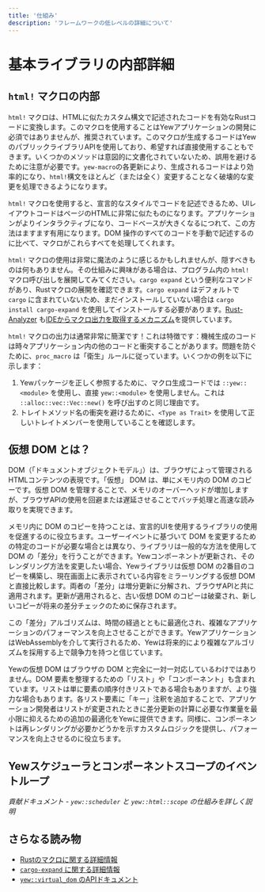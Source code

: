 ```yaml
---
title: '仕組み'
description: 'フレームワークの低レベルの詳細について'
---
```


# 基本ライブラリの内部詳細

## `html!` マクロの内部

`html!` マクロは、HTMLに似たカスタム構文で記述されたコードを有効なRustコードに変換します。このマクロを使用することはYewアプリケーションの開発に必須ではありませんが、推奨されています。このマクロが生成するコードはYewのパブリックライブラリAPIを使用しており、希望すれば直接使用することもできます。いくつかのメソッドは意図的に文書化されていないため、誤用を避けるために注意が必要です。`yew-macro`の各更新により、生成されるコードはより効率的になり、`html!`構文をほとんど（または全く）変更することなく破壊的な変更を処理できるようになります。

`html!` マクロを使用すると、宣言的なスタイルでコードを記述できるため、UIレイアウトコードはページのHTMLに非常に似たものになります。アプリケーションがよりインタラクティブになり、コードベースが大きくなるにつれて、この方法はますます有用になります。DOM 操作のすべてのコードを手動で記述するのに比べて、マクロがこれらすべてを処理してくれます。

`html!` マクロの使用は非常に魔法のように感じるかもしれませんが、隠すべきものは何もありません。その仕組みに興味がある場合は、プログラム内の `html!` マクロ呼び出しを展開してみてください。`cargo expand` という便利なコマンドがあり、Rustマクロの展開を確認できます。`cargo expand` はデフォルトで `cargo` に含まれていないため、まだインストールしていない場合は `cargo install cargo-expand` を使用してインストールする必要があります。[Rust-Analyzer](https://rust-analyzer.github.io/) も[IDEからマクロ出力を取得するメカニズム](https://rust-analyzer.github.io/manual.html#expand-macro-recursively)を提供しています。

`html!` マクロの出力は通常非常に簡潔です！これは特徴です：機械生成のコードは時々アプリケーション内の他のコードと衝突することがあります。問題を防ぐために、`proc_macro` は「衛生」ルールに従っています。いくつかの例を以下に示します：

1. Yewパッケージを正しく参照するために、マクロ生成コードでは `::yew::<module>` を使用し、直接 `yew::<module>` を使用しません。これは `::alloc::vec::Vec::new()` を呼び出すのと同じ理由です。
2. トレイトメソッド名の衝突を避けるために、`<Type as Trait>` を使用して正しいトレイトメンバーを使用していることを確認します。

## 仮想 DOM とは？

DOM（「ドキュメントオブジェクトモデル」）は、ブラウザによって管理されるHTMLコンテンツの表現です。「仮想」 DOM は、単にメモリ内の DOM のコピーです。仮想 DOM を管理することで、メモリのオーバーヘッドが増加しますが、ブラウザAPIの使用を回避または遅延させることでバッチ処理と高速な読み取りを実現できます。

メモリ内に DOM のコピーを持つことは、宣言的UIを使用するライブラリの使用を促進するのに役立ちます。ユーザーイベントに基づいて DOM を変更するための特定のコードが必要な場合とは異なり、ライブラリは一般的な方法を使用して DOM の「差分」を行うことができます。Yewコンポーネントが更新され、そのレンダリング方法を変更したい場合、Yewライブラリは仮想 DOM の2番目のコピーを構築し、現在画面上に表示されている内容をミラーリングする仮想 DOM と直接比較します。両者の「差分」は増分更新に分解され、ブラウザAPIと共に適用されます。更新が適用されると、古い仮想 DOM のコピーは破棄され、新しいコピーが将来の差分チェックのために保存されます。

この「差分」アルゴリズムは、時間の経過とともに最適化され、複雑なアプリケーションのパフォーマンスを向上させることができます。YewアプリケーションはWebAssemblyを介して実行されるため、Yewは将来的により複雑なアルゴリズムを採用する上で競争力を持つと信じています。

Yewの仮想 DOM はブラウザの DOM と完全に一対一対応しているわけではありません。DOM 要素を整理するための「リスト」や「コンポーネント」も含まれています。リストは単に要素の順序付きリストである場合もありますが、より強力な場合もあります。各リスト要素に「キー」注釈を追加することで、アプリケーション開発者はリストが変更されたときに差分更新の計算に必要な作業量を最小限に抑えるための追加の最適化をYewに提供できます。同様に、コンポーネントは再レンダリングが必要かどうかを示すカスタムロジックを提供し、パフォーマンスを向上させるのに役立ちます。

## Yewスケジューラとコンポーネントスコープのイベントループ

_貢献ドキュメント - `yew::scheduler` と `yew::html::scope` の仕組みを詳しく説明_

## さらなる読み物

-   [Rustのマクロに関する詳細情報](https://doc.rust-lang.org/stable/book/ch19-06-macros.html)
-   [`cargo-expand` に関する詳細情報](https://github.com/dtolnay/cargo-expand)
-   [`yew::virtual_dom` のAPIドキュメント](https://docs.rs/yew/*/yew/virtual_dom/index.html)
